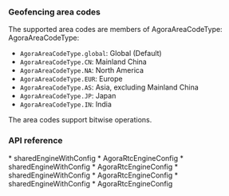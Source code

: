 
### Geofencing area codes

The supported area codes are members of
<PlatformWrapper platform="ios"><Link to="{{Global.API_REF_IOS_ROOT_RTC_KIT}}/agoraareacodetype">AgoraAreaCodeType:</Link></PlatformWrapper>
<PlatformWrapper platform="macos"><Link to="{{Global.API_REF_MACOS_ROOT_RTC_KIT}}/agoraareacodetype">AgoraAreaCodeType:</Link></PlatformWrapper>

* `AgoraAreaCodeType.global`: Global (Default)
* `AgoraAreaCodeType.CN`: Mainland China
* `AgoraAreaCodeType.NA`: North America
* `AgoraAreaCodeType.EUR`: Europe
* `AgoraAreaCodeType.AS`: Asia, excluding Mainland China
* `AgoraAreaCodeType.JP`: Japan
* `AgoraAreaCodeType.IN`: India

The area codes support bitwise operations.

### API reference

<ProductWrapper notAllowed="voice-calling">
<PlatformWrapper platform="ios">
* <Link to = "{{Global.API_REF_IOS_ROOT_RTC_ENGINE_KIT}}/sharedengine(with:delegate:)">sharedEngineWithConfig</Link>
* <Link to = "{{Global.API_REF_IOS_ROOT_RTC_KIT}}/agorartcengineconfig">AgoraRtcEngineConfig</Link>
</PlatformWrapper>
<PlatformWrapper platform="macos">
* <Link to = "{{Global.API_REF_MACOS_ROOT_RTC_ENGINE_KIT}}/sharedengine(with:delegate:)">sharedEngineWithConfig</Link>
* <Link to = "{{Global.API_REF_MACOS_ROOT_RTC_KIT}}/agorartcengineconfig">AgoraRtcEngineConfig</Link>
</PlatformWrapper>
</ProductWrapper>
<ProductWrapper product="voice-calling">
<PlatformWrapper platform="ios">
* <Link to = "{{Global.API_REF_IOS_ROOT_RTC_ENGINE_KIT_VOICE_SDK}}/sharedengine(with:delegate:)">sharedEngineWithConfig</Link>
* <Link to = "{{Global.API_REF_MACOS_ROOT_RTC_KIT_VOICE_SDK}}/agorartcengineconfig">AgoraRtcEngineConfig</Link>
</PlatformWrapper>
<PlatformWrapper platform="macos">
* <Link to = "{{Global.API_REF_IOS_ROOT_RTC_ENGINE_KIT_VOICE_SDK}}/sharedengine(with:delegate:)">sharedEngineWithConfig</Link>
* <Link to = "{{Global.API_REF_MACOS_ROOT_RTC_KIT_VOICE_SDK}}/agorartcengineconfig">AgoraRtcEngineConfig</Link>
</PlatformWrapper>
</ProductWrapper>
